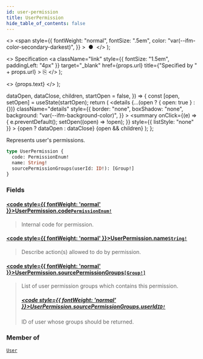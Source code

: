 ```yaml
---
id: user-permission
title: UserPermission
hide_table_of_contents: false
---
```


  <>
    <span
      style={{
        fontWeight: "normal",
        fontSize: ".5em",
        color: "var(--ifm-color-secondary-darkest)",
      }}
    >
      &nbsp;●&nbsp;
    </span>
  </>
);

  <>
    Specification
    <a
      className="link"
      style={{ fontSize: "1.5em", paddingLeft: "4px" }}
      target="\_blank"
      href={props.url}
      title={"Specified by " + props.url}
    >
      ⎘
    </a>
  </>
);

  <>
    <span className={props.class}>{props.text}</span>
  </>
);


  dataOpen,
  dataClose,
  children,
  startOpen = false,
}) => {
  const [open, setOpen] = useState(startOpen);
  return (
    <details
      {...(open ? { open: true } : {})}
      className="details"
      style={{
        border: "none",
        boxShadow: "none",
        background: "var(--ifm-background-color)",
      }}
    >
      <summary
        onClick={(e) => {
          e.preventDefault();
          setOpen((open) => !open);
        }}
        style={{ listStyle: "none" }}
      >
        {open ? dataOpen : dataClose}
      </summary>
      {open && children}
    </details>
  );
};

Represents user's permissions.

```graphql
type UserPermission {
  code: PermissionEnum!
  name: String!
  sourcePermissionGroups(userId: ID!): [Group!]
}
```

### Fields

#### [<code style={{ fontWeight: 'normal' }}>UserPermission.<b>code</b></code>](#)<Bullet />[`PermissionEnum!`](../../../api-reference/users/enums/permission-enum) <Badge class="badge badge--secondary" text="non-null"/> <Badge class="badge badge--secondary" text="enum"/>

> Internal code for permission.

#### [<code style={{ fontWeight: 'normal' }}>UserPermission.<b>name</b></code>](#)<Bullet />[`String!`](../../../api-reference/miscellaneous/scalars/string) <Badge class="badge badge--secondary" text="non-null"/> <Badge class="badge badge--secondary" text="scalar"/>

> Describe action(s) allowed to do by permission.

#### [<code style={{ fontWeight: 'normal' }}>UserPermission.<b>sourcePermissionGroups</b></code>](#)<Bullet />[`[Group!]`](../../../api-reference/users/objects/group) <Badge class="badge badge--secondary" text="list"/> <Badge class="badge badge--secondary" text="object"/>

> List of user permission groups which contains this permission.
>
> ##### [<code style={{ fontWeight: 'normal' }}>UserPermission.sourcePermissionGroups.<b>userId</b></code>](#)<Bullet />[`ID!`](../../../api-reference/miscellaneous/scalars/id) <Badge class="badge badge--secondary" text="non-null"/> <Badge class="badge badge--secondary" text="scalar"/>
>
> ID of user whose groups should be returned.

### Member of

[`User`](../../../api-reference/users/objects/user) <Badge class="badge badge--secondary" text="object"/>
